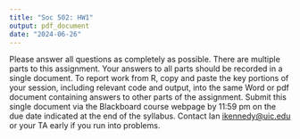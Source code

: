 ```yaml
---
title: "Soc 502: HW1"
output: pdf_document
date: "2024-06-26"
---
```



Please answer all questions as completely as possible. There are multiple parts to this assignment. Your answers to all parts should be recorded in a single document. To report work from R, copy and paste the key portions of your session, including relevant code and output, into the same Word or pdf document containing answers to other parts of the assignment. Submit this single document via the Blackboard course webpage by 11:59 pm on the due date indicated at the end of the syllabus. Contact Ian [ikennedy@uic.edu](ikennedy@uic.edu) or your TA early if you run into problems. 

